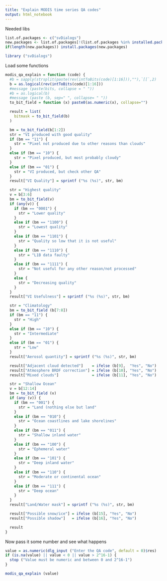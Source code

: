 ```yaml
---
title: "Explain MODIS time series QA codes"
output: html_notebook
---
```


Needed libs

```r
list.of.packages <- c("svDialogs")
new.packages <- list.of.packages[!(list.of.packages %in% installed.packages()[,"Package"])]
if(length(new.packages)) install.packages(new.packages)

library ("svDialogs")
```

Load some functions

```r
modis_qa_explain = function (code) {
  #b = sapply(strsplit(paste(rev(intToBits(code)[1:16])),""),`[[`,2)
  b = as.logical(rev(intToBits(code)[1:16]))
  #message (paste(bits, collapse = " "))
  #b = as.logical(b)
  #message (paste (b, sep=" ", collapse= " "))
  to_bit_field = function (x) paste0(as.numeric(x), collapse="")

  result = list(
    bitmask = to_bit_field(b)
  )

  bm = to_bit_field(b[1:2])
  str = "VI produced with good quality"
  if (bm == "11") {
    str = "Pixel not produced due to other reasons than clouds"
  }
  else if (bm == "10") {
    str = "Pixel produced, but most probably cloudy"
  }
  else if (bm == "01") {
    str = "VI produced, but check other QA"
  }
  result["VI Quality"] = sprintf ("%s (%s)", str, bm)

  str = "Highest quality"
  v = b[3:6]
  bm = to_bit_field(v)
  if (any(v)) {
    if (bm == "0001") {
      str = "Lower quality"
    }
    else if (bm == "1100") {
      str = "Lowest quality"
    }
    else if (bm == "1101") {
      str = "Quality so low that it is not useful"
    }
    else if (bm == "1110") {
      str = "L1B data faulty"
    }
    else if (bm == "1111") {
      str = "Not useful for any other reason/not processed"
    }
    else {
      str = "Decreasing quality"
    }
  }
  result["VI Usefulness"] = sprintf ("%s (%s)", str, bm)

  str = "Climatology"
  bm = to_bit_field (b[7:8])
  if (bm == "11") {
    str = "High"
  }
  else if (bm == "10") {
    str = "Intermediate"
  }
  else if (bm == "01") {
    str = "Low"
  }
  result["Aerosol quantity"] = sprintf ("%s (%s)", str, bm)

  result["Adjacent cloud detected"]    = ifelse (b[9],  "Yes", "No")
  result["Atmosphere BRDF correction"] = ifelse (b[10], "Yes", "No")
  result["Mixed clouds"]               = ifelse (b[11], "Yes", "No")

  str = "Shallow Ocean"
  v = b[12:14]
  bm = to_bit_field (v)
  if (any (v)) {
    if (bm == "001") {
      str = "Land (nothing else but land"
    }
    else if (bm == "010") {
      str = "Ocean coastlines and lake shorelines"
    }
    else if (bm == "011") {
      str = "Shallow inland water"
    }
    else if (bm == "100") {
      str = "Ephemeral water"
    }
    else if (bm == "101") {
      str = "Deep inland water"
    }
    else if (bm == "110") {
      str = "Moderate or continental ocean"
    }
    else if (bm == "111") {
      str = "Deep ocean"
    }
  }
  result["Land/Water mask"] = sprintf ("%s (%s)", str, bm)

  result["Possible snow/ice"] = ifelse (b[15], "Yes", "No")
  result["Possible shadow"]   = ifelse (b[16], "Yes", "No")

  result
}

```

Now pass it some number and see what happens

```r

value = as.numeric(dlg_input ("Enter the QA code", default = 0)$res)
if (is.na(value) || value < 0 || value > 2^16-1) {
  stop ("Value must be numeric and between 0 and 2^16-1")
}

modis_qa_explain (value)

```
